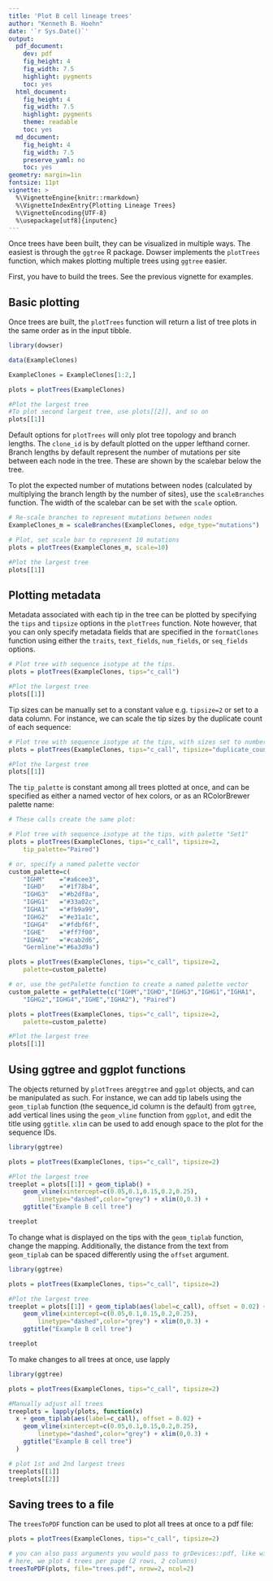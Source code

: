 ```yaml
---
title: 'Plot B cell lineage trees'
author: "Kenneth B. Hoehn"
date: '`r Sys.Date()`'
output:
  pdf_document:
    dev: pdf
    fig_height: 4
    fig_width: 7.5
    highlight: pygments
    toc: yes
  html_document:
    fig_height: 4
    fig_width: 7.5
    highlight: pygments
    theme: readable
    toc: yes
  md_document:
    fig_height: 4
    fig_width: 7.5
    preserve_yaml: no
    toc: yes
geometry: margin=1in
fontsize: 11pt
vignette: >
  %\VignetteEngine{knitr::rmarkdown}
  %\VignetteIndexEntry{Plotting Lineage Trees}
  %\VignetteEncoding{UTF-8}
  %\usepackage[utf8]{inputenc}
---
```


Once trees have been built, they can be visualized in multiple ways. The easiest is through the `ggtree` R package. Dowser implements the `plotTrees` function, which makes plotting multiple trees using `ggtree` easier.

First, you have to build the trees. See the previous vignette for examples.

## Basic plotting

Once trees are built, the `plotTrees` function will return a list of tree plots in the same order as in the input tibble.

```r

library(dowser)

data(ExampleClones)

ExampleClones = ExampleClones[1:2,]

plots = plotTrees(ExampleClones)

#Plot the largest tree
#To plot second largest tree, use plots[[2]], and so on
plots[[1]]

```

Default options for `plotTrees` will only plot tree topology and branch lengths. The `clone_id` is by default plotted on the upper lefthand corner. Branch lengths by default represent the number of mutations per site between each node in the tree. These are shown by the scalebar below the tree.

To plot the expected number of mutations between nodes (calculated by multiplying the branch length by the number of sites), use the `scaleBranches` function. The width of the scalebar can be set with the `scale` option. 

```r

# Re-scale branches to represent mutations between nodes
ExampleClones_m = scaleBranches(ExampleClones, edge_type="mutations")

# Plot, set scale bar to represent 10 mutations
plots = plotTrees(ExampleClones_m, scale=10)

#Plot the largest tree
plots[[1]]

```

## Plotting metadata

Metadata associated with each tip in the tree can be plotted by specifying the `tips` and `tipsize` options in the `plotTrees` function. Note however, that you can only specify metadata fields that are specified in the `formatClones` function using either the `traits`, `text_fields`, `num_fields`, or `seq_fields` options.

```r
# Plot tree with sequence isotype at the tips.
plots = plotTrees(ExampleClones, tips="c_call")

#Plot the largest tree
plots[[1]]
```

Tip sizes can be manually set to a constant value e.g. `tipsize=2` or set to a data column. For instance, we can scale the tip sizes by the duplicate count of each sequence:

```r
# Plot tree with sequence isotype at the tips, with sizes set to number of duplicates
plots = plotTrees(ExampleClones, tips="c_call", tipsize="duplicate_count")

#Plot the largest tree
plots[[1]]
```

The `tip_palette` is constant among all trees plotted at once, and can be specified as either a named vector of hex colors, or as an RColorBrewer palette name:

```r
# These calls create the same plot:

# Plot tree with sequence isotype at the tips, with palette "Set1"
plots = plotTrees(ExampleClones, tips="c_call", tipsize=2,
    tip_palette="Paired")

# or, specify a named palette vector
custom_palette=c(
    "IGHM"    ="#a6cee3",
    "IGHD"    ="#1f78b4",
    "IGHG3"   ="#b2df8a",
    "IGHG1"   ="#33a02c",
    "IGHA1"   ="#fb9a99",
    "IGHG2"   ="#e31a1c",
    "IGHG4"   ="#fdbf6f",
    "IGHE"    ="#ff7f00",
    "IGHA2"   ="#cab2d6",
    "Germline"="#6a3d9a")

plots = plotTrees(ExampleClones, tips="c_call", tipsize=2,
    palette=custom_palette)

# or, use the getPalette function to create a named palette vector
custom_palette = getPalette(c("IGHM","IGHD","IGHG3","IGHG1","IGHA1",
    "IGHG2","IGHG4","IGHE","IGHA2"), "Paired")

plots = plotTrees(ExampleClones, tips="c_call", tipsize=2,
    palette=custom_palette)

#Plot the largest tree
plots[[1]]
```

## Using ggtree and ggplot functions

The objects returned by `plotTrees` are`ggtree` and `ggplot` objects, and can be manipulated as such. For instance, we can add tip labels using the `geom_tiplab` function (the sequence_id column is the default) from `ggtree`, add vertical lines using the `geom_vline` function from `ggplot`, and edit the title using `ggtitle`. `xlim` can be used to add enough space to the plot for the sequence IDs.

```r
library(ggtree)

plots = plotTrees(ExampleClones, tips="c_call", tipsize=2)

#Plot the largest tree
treeplot = plots[[1]] + geom_tiplab() + 
    geom_vline(xintercept=c(0.05,0.1,0.15,0.2,0.25),
        linetype="dashed",color="grey") + xlim(0,0.3) +
    ggtitle("Example B cell tree")

treeplot
```
To change what is displayed on the tips with the `geom_tiplab` function, change the mapping. Additionally, the distance from the text from `geom_tiplab` can be spaced differently using the `offset` argument. 

```r
library(ggtree)

plots = plotTrees(ExampleClones, tips="c_call", tipsize=2)

#Plot the largest tree
treeplot = plots[[1]] + geom_tiplab(aes(label=c_call), offset = 0.02) + 
    geom_vline(xintercept=c(0.05,0.1,0.15,0.2,0.25),
        linetype="dashed",color="grey") + xlim(0,0.3) +
    ggtitle("Example B cell tree")

treeplot
```
To make changes to all trees at once, use lapply

```r
library(ggtree)

plots = plotTrees(ExampleClones, tips="c_call", tipsize=2)

#Manually adjust all trees
treeplots = lapply(plots, function(x)
  x + geom_tiplab(aes(label=c_call), offset = 0.02) + 
    geom_vline(xintercept=c(0.05,0.1,0.15,0.2,0.25),
        linetype="dashed",color="grey") + xlim(0,0.3) +
    ggtitle("Example B cell tree")
  )

# plot 1st and 2nd largest trees
treeplots[[1]]
treeplots[[2]]
```

## Saving trees to a file

The `treesToPDF` function can be used to plot all trees at once to a pdf file:

```r
plots = plotTrees(ExampleClones, tips="c_call", tipsize=2)

# you can also pass arguments you would pass to grDevices::pdf, like width and height
# here, we plot 4 trees per page (2 rows, 2 columns)
treesToPDF(plots, file="trees.pdf", nrow=2, ncol=2)
```


